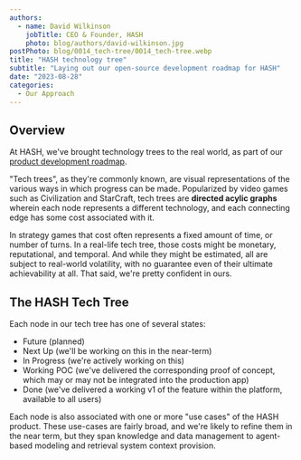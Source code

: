 ```yaml
---
authors:
  - name: David Wilkinson
    jobTitle: CEO & Founder, HASH
    photo: blog/authors/david-wilkinson.jpg
postPhoto: blog/0014_tech-tree/0014_tech-tree.webp
title: "HASH technology tree"
subtitle: "Laying out our open-source development roadmap for HASH"
date: "2023-08-28"
categories:
  - Our Approach
---
```


## Overview

At HASH, we've brought technology trees to the real world, as part of our [product development roadmap](https://hash.dev/roadmap).

"Tech trees", as they're commonly known, are visual representations of the various ways in which progress can be made. Popularized by video games such as Civilization and StarCraft, tech trees are **directed acylic graphs** wherein each node represents a different technology, and each connecting edge has some cost associated with it.

In strategy games that cost often represents a fixed amount of time, or number of turns. In a real-life tech tree, those costs might be monetary, reputational, and temporal. And while they might be estimated, all are subject to real-world volatility, with no guarantee even of their ultimate achievability at all. That said, we're pretty confident in ours.

## The HASH Tech Tree

Each node in our tech tree has one of several states:

- Future (planned)
- Next Up (we'll be working on this in the near-term)
- In Progress (we're actively working on this)
- Working POC (we've delivered the corresponding proof of concept, which may or may not be integrated into the production app)
- Done (we've delivered a working v1 of the feature within the platform, available to all users)

Each node is also associated with one or more "use cases" of the HASH product. These use-cases are fairly broad, and we're likely to refine them in the near term, but they span knowledge and data management to agent-based modeling and retrieval system context provision.
